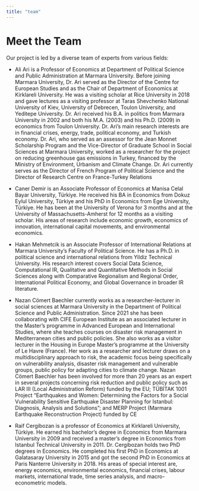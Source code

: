 ```yaml
---
title: "team"
---
```


# Meet the Team

Our project is led by a diverse team of experts from various fields:

-   Ali Ari is a Professor of Economics at Department of Political Science and Public Administration at Marmara University. Before joining Marmara University, Dr. Ari served as the Director of the Centre for European Studies and as the Chair of Department of Economics at Kirklareli University. He was a visiting scholar at Rice University in 2018 and gave lectures as a visiting professor at Taras Shevchenko National University of Kiev, University of Debrecen, Toulon University, and Yeditepe University. 
Dr. Ari received his B.A. in politics from Marmara University in 2002 and both his M.A. (2003) and his Ph.D. (2009) in economics from Toulon University. Dr. Ari’s main research interests are in financial crises, energy, trade, political economy, and Turkish economy. Dr. Ari, who served as an assessor for the Jean Monnet Scholarship Program and the Vice-Director of Graduate School in Social Sciences at Marmara University, worked as a researcher for the project on reducing greenhouse gas emissions in Turkey, financed by the Ministry of Environment, Urbanism and Climate Change. Dr. Ari currently serves as the Director of French Program of Political Science and the Director of Research Centre on France-Turkey Relations

-   Caner Demir is an Associate Professor of Economics at Manisa Celal Bayar University, Türkiye. He received his BA in Economics from Dokuz Eylul University, Türkiye and his PhD in Economics from Ege University, Türkiye. He has been at the University of Verona for 3 months and at the University of Massachusetts-Amherst for 12 months as a visiting scholar. His areas of research include economic growth, economics of innovation, international capital movements, and environmental economics.

-   Hakan Mehmetcik is an Associate Professor of International Relations at Marmara University’s Faculty of Political Science. He has a Ph.D. in political science and international relations from Yildiz Technical University. His research interest covers Social Data Science, Computational IR, Qualitative and Quantitative Methods in Social Sciences along with Comparative Regionalism and Regional Order, International Political Economy, and Global Governance in broader IR literature. 

-   Nazan Cömert Baechler currently works as a researcher-lecturer in social sciences at Marmara University in the Department of Political Science and Public Administration. Since 2021 she has been collaborating with CIFE European Institute as an associated lecturer in the Master’s programme in Advanced European and International Studies, where she teaches courses on disaster risk management in Mediterranean cities and public policies. She also works as a visitor lecturer in the Housing in Europe Master’s programme at the University of Le Havre (France). Her work as a researcher and lecturer draws on a multidisciplinary approach to risk, the academic focus being specifically on vulnerability analysis, disaster risk management and vulnerable groups, public policy for adapting cities to climate change. Nazan Cömert Baechler has been involved for more than 20 years as an expert in several projects concerning risk reduction and public policy such as LAR III (Local Administration Reform) funded by the EU; TÜBİTAK 1001 Project “Earthquakes and Women: Determining the Factors for a Social Vulnerability Sensitive Earthquake Disaster Planning for Istanbul: Diagnosis, Analysis and Solutions”; and MERP Project (Marmara Earthquake Reconstruction Project) funded by CE

-   Raif Cergibozan is a professor of Economics at Kirklareli University, Türkiye. He earned his bachelor’s degree in Economics from Marmara University in 2009 and received a master’s degree in Economics from Istanbul Technical University in 2011. Dr. Cergibozan holds two PhD degrees in Economics. He completed his first PhD in Economics at Galatasaray University in 2015 and got the second PhD in Economics at Paris Nanterre University in 2018. His areas of special interest are, energy economics, environmental economics, financial crises, labour markets, international trade, time series analysis, and macro-econometric models.
